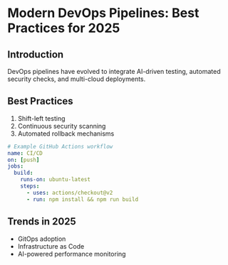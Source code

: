 
<MdxLayout>

# Modern DevOps Pipelines: Best Practices for 2025

## Introduction

DevOps pipelines have evolved to integrate AI-driven testing, automated security checks, and multi-cloud deployments.

## Best Practices

1. Shift-left testing  
2. Continuous security scanning  
3. Automated rollback mechanisms  

```yaml
# Example GitHub Actions workflow
name: CI/CD
on: [push]
jobs:
  build:
    runs-on: ubuntu-latest
    steps:
      - uses: actions/checkout@v2
      - run: npm install && npm run build
```

## Trends in 2025

- GitOps adoption
- Infrastructure as Code
- AI-powered performance monitoring

</MdxLayout>